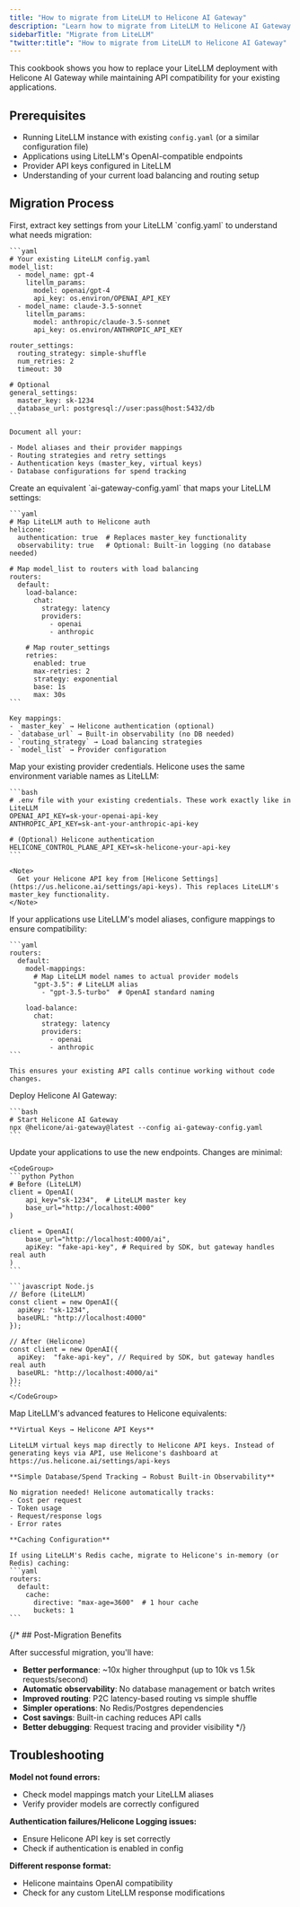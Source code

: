 ```yaml
---
title: "How to migrate from LiteLLM to Helicone AI Gateway"
description: "Learn how to migrate from LiteLLM to Helicone AI Gateway while maintaining API compatibility for your existing applications."
sidebarTitle: "Migrate from LiteLLM"
"twitter:title": "How to migrate from LiteLLM to Helicone AI Gateway"
---
```



This cookbook shows you how to replace your LiteLLM deployment with Helicone AI Gateway while maintaining API compatibility for your existing applications.

## Prerequisites

- Running LiteLLM instance with existing `config.yaml` (or a similar configuration file)
- Applications using LiteLLM's OpenAI-compatible endpoints
- Provider API keys configured in LiteLLM
- Understanding of your current load balancing and routing setup

## Migration Process

<Steps>
  <Step title="Map your LiteLLM configuration">
    First, extract key settings from your LiteLLM `config.yaml` to understand what needs migration:

    ```yaml
    # Your existing LiteLLM config.yaml
    model_list:
      - model_name: gpt-4
        litellm_params:
          model: openai/gpt-4
          api_key: os.environ/OPENAI_API_KEY
      - model_name: claude-3.5-sonnet
        litellm_params:
          model: anthropic/claude-3.5-sonnet
          api_key: os.environ/ANTHROPIC_API_KEY

    router_settings:
      routing_strategy: simple-shuffle
      num_retries: 2
      timeout: 30

    # Optional
    general_settings:
      master_key: sk-1234
      database_url: postgresql://user:pass@host:5432/db
    ```

    Document all your:

    - Model aliases and their provider mappings
    - Routing strategies and retry settings
    - Authentication keys (master_key, virtual keys)
    - Database configurations for spend tracking
  </Step>

  <Step title="Convert to Helicone AI Gateway configuration">
    Create an equivalent `ai-gateway-config.yaml` that maps your LiteLLM settings:

    ```yaml
    # Map LiteLLM auth to Helicone auth
    helicone:
      authentication: true  # Replaces master_key functionality
      observability: true   # Optional: Built-in logging (no database needed)

    # Map model_list to routers with load balancing
    routers:
      default:
        load-balance:
          chat:
            strategy: latency  
            providers:
              - openai    
              - anthropic 
        
        # Map router_settings
        retries:
          enabled: true
          max-retries: 2
          strategy: exponential
          base: 1s
          max: 30s
    ```

    Key mappings:
    - `master_key` → Helicone authentication (optional)
    - `database_url` → Built-in observability (no DB needed)
    - `routing_strategy` → Load balancing strategies
    - `model_list` → Provider configuration
  </Step>

  <Step title="Set environment variables">
    Map your existing provider credentials. Helicone uses the same environment variable names as LiteLLM:

    ```bash
    # .env file with your existing credentials. These work exactly like in LiteLLM
    OPENAI_API_KEY=sk-your-openai-api-key
    ANTHROPIC_API_KEY=sk-ant-your-anthropic-api-key
    
    # (Optional) Helicone authentication 
    HELICONE_CONTROL_PLANE_API_KEY=sk-helicone-your-api-key
    ```

    <Note>
      Get your Helicone API key from [Helicone Settings](https://us.helicone.ai/settings/api-keys). This replaces LiteLLM's master_key functionality.
    </Note>
  </Step>

  <Step title="Handle model name differences">
    If your applications use LiteLLM's model aliases, configure mappings to ensure compatibility:

    ```yaml
    routers:
      default:
        model-mappings:
          # Map LiteLLM model names to actual provider models
          "gpt-3.5": # LiteLLM alias
            - "gpt-3.5-turbo"  # OpenAI standard naming
          
        load-balance:
          chat:
            strategy: latency
            providers:
              - openai
              - anthropic
    ```

    This ensures your existing API calls continue working without code changes.
  </Step>

  <Step title="Deploy Helicone AI Gateway">
    Deploy Helicone AI Gateway:

    ```bash
    # Start Helicone AI Gateway 
    npx @helicone/ai-gateway@latest --config ai-gateway-config.yaml
    ```
  </Step>

  <Step title="Update application endpoints">
    Update your applications to use the new endpoints. Changes are minimal:

    <CodeGroup>
    ```python Python
    # Before (LiteLLM)
    client = OpenAI(
        api_key="sk-1234",  # LiteLLM master key
        base_url="http://localhost:4000"
    )

    client = OpenAI(
        base_url="http://localhost:4000/ai",
        apiKey: "fake-api-key", # Required by SDK, but gateway handles real auth
    )
    ```

    ```javascript Node.js
    // Before (LiteLLM)
    const client = new OpenAI({
      apiKey: "sk-1234",
      baseURL: "http://localhost:4000"
    });

    // After (Helicone)
    const client = new OpenAI({
      apiKey:  "fake-api-key", // Required by SDK, but gateway handles real auth
      baseURL: "http://localhost:4000/ai"
    });
    ```
    </CodeGroup>
  </Step>

  <Step title="Migrate advanced features">
    Map LiteLLM's advanced features to Helicone equivalents:

    **Virtual Keys → Helicone API Keys**
    
    LiteLLM virtual keys map directly to Helicone API keys. Instead of generating keys via API, use Helicone's dashboard at https://us.helicone.ai/settings/api-keys

    **Simple Database/Spend Tracking → Robust Built-in Observability**
    
    No migration needed! Helicone automatically tracks:
    - Cost per request
    - Token usage
    - Request/response logs
    - Error rates
    
    **Caching Configuration**
    
    If using LiteLLM's Redis cache, migrate to Helicone's in-memory (or Redis) caching:
    ```yaml
    routers:
      default:
        cache:
          directive: "max-age=3600"  # 1 hour cache
          buckets: 1
    ```
  </Step>
</Steps>

{/* ## Post-Migration Benefits

After successful migration, you'll have:

- **Better performance**: ~10x higher throughput (up to 10k vs 1.5k requests/second)
- **Automatic observability**: No database management or batch writes
- **Improved routing**: P2C latency-based routing vs simple shuffle
- **Simpler operations**: No Redis/Postgres dependencies
- **Cost savings**: Built-in caching reduces API calls
- **Better debugging**: Request tracing and provider visibility */}

## Troubleshooting

**Model not found errors:**
- Check model mappings match your LiteLLM aliases
- Verify provider models are correctly configured

**Authentication failures/Helicone Logging issues:**
- Ensure Helicone API key is set correctly
- Check if authentication is enabled in config

**Different response format:**
- Helicone maintains OpenAI compatibility
- Check for any custom LiteLLM response modifications

<QuestionsSection />